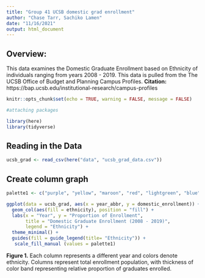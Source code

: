 ```yaml
---
title: "Group 41 UCSB domestic grad enrollment"
author: "Chase Tarr, Sachiko Lamen"
date: "11/16/2021"
output: html_document
---
```


## Overview:
 This data examines the Domestic Graduate Enrollment based on Ethnicity of individuals ranging from years 2008 - 2019. This data is pulled from the The UCSB Office of Budget and Planning Campus Profiles.
 **Citation:** https://bap.ucsb.edu/institutional-research/campus-profiles
```r
knitr::opts_chunk$set(echo = TRUE, warning = FALSE, message = FALSE)

#attaching packages

library(here)
library(tidyverse)
```

## Reading in the Data
```r
ucsb_grad <- read_csv(here("data", "ucsb_grad_data.csv"))
```
## Create column graph
```r
palette1 <- c("purple", "yellow", "maroon", "red", "lightgreen", "blue", "orange", "pink", "grey", "lightblue")

ggplot(data = ucsb_grad, aes(x = year_abbr, y = domestic_enrollment)) +
  geom_col(aes(fill = ethnicity), position = "fill") +
  labs(x = "Year", y = "Proportion of Enrollment",
       title = "Domestic Graduate Enrollment (2008 - 2019)",
       legend = "Ethnicity") +
  theme_minimal() + 
  guides(fill = guide_legend(title= "Ethnicity")) +
   scale_fill_manual (values = palette1)

```

 **Figure 1.** Each column represents a different year and colors denote ethnicity. Columns represent total enrollment population, with thickness of color band representing relative proportion of graduates enrolled.
 
